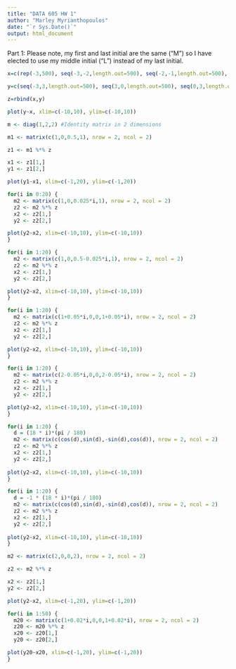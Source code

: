 ```yaml
---
title: "DATA 605 HW 1"
author: "Marley Myrianthopoulos"
date: "`r Sys.Date()`"
output: html_document
---
```


Part 1: Please note, my first and last initial are the same ("M") so I have elected to use my middle initial ("L") instead of my last initial.
```r

x=c(rep(-3,500), seq(-3,-2,length.out=500), seq(-2,-1,length.out=500), rep(-1,500), rep(1,500), seq(1,3,length.out=500))

y=c(seq(-3,3,length.out=500), seq(3,0,length.out=500), seq(0,3,length.out=500), seq(3,-3,length.out=500), seq(3,-3,length.out=500), rep(-3,500))

z=rbind(x,y)

plot(y~x, xlim=c(-10,10), ylim=c(-10,10))

```

```r

m <- diag(1,2,2) #Identity matrix in 2 dimensions

m1 <- matrix(c(1,0,0.5,1), nrow = 2, ncol = 2)

z1 <- m1 %*% z

x1 <- z1[1,]
y1 <- z1[2,]

plot(y1~x1, xlim=c(-1,20), ylim=c(-1,20))

```

```r

for(i in 0:20) {
  m2 <- matrix(c(1,0,0.025*i,1), nrow = 2, ncol = 2)
  z2 <- m2 %*% z
  x2 <- z2[1,]
  y2 <- z2[2,]

plot(y2~x2, xlim=c(-10,10), ylim=c(-10,10))
}

for(i in 1:20) {
  m2 <- matrix(c(1,0,0.5-0.025*i,1), nrow = 2, ncol = 2)
  z2 <- m2 %*% z
  x2 <- z2[1,]
  y2 <- z2[2,]

plot(y2~x2, xlim=c(-10,10), ylim=c(-10,10))
}

for(i in 1:20) {
  m2 <- matrix(c(1+0.05*i,0,0,1+0.05*i), nrow = 2, ncol = 2)
  z2 <- m2 %*% z
  x2 <- z2[1,]
  y2 <- z2[2,]

plot(y2~x2, xlim=c(-10,10), ylim=c(-10,10))
}

for(i in 1:20) {
  m2 <- matrix(c(2-0.05*i,0,0,2-0.05*i), nrow = 2, ncol = 2)
  z2 <- m2 %*% z
  x2 <- z2[1,]
  y2 <- z2[2,]

plot(y2~x2, xlim=c(-10,10), ylim=c(-10,10))
}

for(i in 1:20) {
  d = (18 * i)*(pi / 180)
  m2 <- matrix(c(cos(d),sin(d),-sin(d),cos(d)), nrow = 2, ncol = 2)
  z2 <- m2 %*% z
  x2 <- z2[1,]
  y2 <- z2[2,]
  
plot(y2~x2, xlim=c(-10,10), ylim=c(-10,10))
}

for(i in 1:20) {
  d = -1 * (18 * i)*(pi / 180)
  m2 <- matrix(c(cos(d),sin(d),-sin(d),cos(d)), nrow = 2, ncol = 2)
  z2 <- m2 %*% z
  x2 <- z2[1,]
  y2 <- z2[2,]
  
plot(y2~x2, xlim=c(-10,10), ylim=c(-10,10))
}

```

```r

m2 <- matrix(c(2,0,0,2), nrow = 2, ncol = 2)

z2 <- m2 %*% z

x2 <- z2[1,]
y2 <- z2[2,]

plot(y2~x2, xlim=c(-1,20), ylim=c(-1,20))

```

```r

for(i in 1:50) {
  m20 <- matrix(c(1+0.02*i,0,0,1+0.02*i), nrow = 2, ncol = 2)
  z20 <- m20 %*% z
  x20 <- z20[1,]
  y20 <- z20[2,]

plot(y20~x20, xlim=c(-1,20), ylim=c(-1,20))
}

```